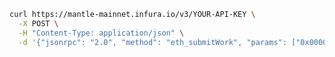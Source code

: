 
<Tabs>
  <TabItem value="cURL">

```bash
curl https://mantle-mainnet.infura.io/v3/YOUR-API-KEY \
  -X POST \
  -H "Content-Type: application/json" \
  -d '{"jsonrpc": "2.0", "method": "eth_submitWork", "params": ["0x0000000000000001","0x1234567890abcdef1234567890abcdef1234567890abcdef1234567890abcdef","0xD1FE5700000000000000000000000000D1FE5700000000000000000000000000"], "id": 1}'
```

  </TabItem>
</Tabs>
